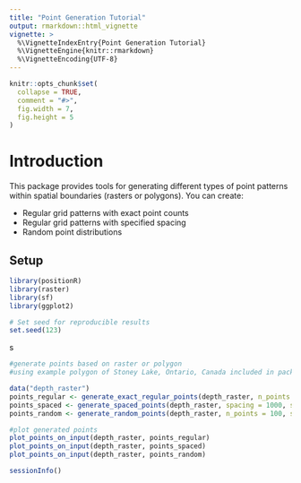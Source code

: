 ```yaml
---
title: "Point Generation Tutorial"
output: rmarkdown::html_vignette
vignette: >
  %\VignetteIndexEntry{Point Generation Tutorial}
  %\VignetteEngine{knitr::rmarkdown}
  %\VignetteEncoding{UTF-8}
---
```


```r
knitr::opts_chunk$set(
  collapse = TRUE,
  comment = "#>",
  fig.width = 7,
  fig.height = 5
)
```

# Introduction

This package provides tools for generating different types of point patterns within spatial boundaries (rasters or polygons). You can create:

- Regular grid patterns with exact point counts
- Regular grid patterns with specified spacing
- Random point distributions

## Setup

```r
library(positionR)  
library(raster)
library(sf)
library(ggplot2)

# Set seed for reproducible results
set.seed(123)
```
s


```r

#generate points based on raster or polygon
#using example polygon of Stoney Lake, Ontario, Canada included in package

data("depth_raster")
points_regular <- generate_exact_regular_points(depth_raster, n_points = 100, seed = 123) #regular spacing of set # of points (actual number may vary slightly)
points_spaced <- generate_spaced_points(depth_raster, spacing = 1000, seed = 123) #regular set spacing
points_random <- generate_random_points(depth_raster, n_points = 100, seed = 123) #random locations 

#plot generated points
plot_points_on_input(depth_raster, points_regular)
plot_points_on_input(depth_raster, points_spaced)
plot_points_on_input(depth_raster, points_random)
```




```r
sessionInfo()
```
